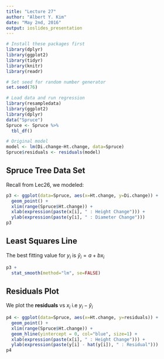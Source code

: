 ```yaml
---
title: "Lecture 27"
author: "Albert Y. Kim"
date: "May 2nd, 2016"
output: ioslides_presentation
---
```


```r
# Install these packages first
library(dplyr)
library(ggplot2)
library(tidyr)
library(knitr)
library(readr)

# Set seed for random number generator
set.seed(76)

# Load data and run regression
library(resampledata)
library(ggplot2)
library(dplyr)
data("Spruce")
Spruce <- Spruce %>% 
  tbl_df()

# Original model
model <- lm(Di.change~Ht.change, data=Spruce)
Spruce$residuals <- residuals(model)
```





## Spruce Tree Data Set

Recall from Lec26, we modeled:

```r
p3 <- ggplot(data=Spruce, aes(x=Ht.change, y=Di.change)) +
  geom_point() + 
  xlim(range(Spruce$Ht.change)) + 
  xlab(expression(paste(x[i], " : Height Change"))) +
  ylab(expression(paste(y[i], " : Diameter Change")))
p3
```





## Least Squares Line

The best fitting value for $y_i$ is $\widehat{y}_i = a + bx_i$

```r
p3 +
  stat_smooth(method="lm", se=FALSE)
```





## Residuals Plot

We plot the **residuals** vs $x_i$ i.e $y_i - \widehat{y}_i$

```r
p4 <- ggplot(data=Spruce, aes(x=Ht.change, y=residuals)) +
  geom_point() + 
  xlim(range(Spruce$Ht.change)) + 
  geom_hline(yintercept = 0, col="blue", size=1) + 
  xlab(expression(paste(x[i], " : Height Change"))) +
  ylab(expression(paste(y[i] - hat(y[i]), " : Residual")))
p4
```




